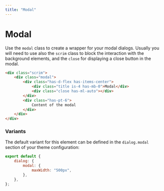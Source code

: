 ```yaml
---
title: "Modal"
--- 
```


# Modal

Use the `modal` class to create a wrapper for your modal dialogs. Usually you will need to use also the `scrim` class to block the interaction with the background elements, and the `close` for displaying a close button in the modal.

<ModalExample />

```html
<div class="scrim">
    <div class="modal">
        <div class="has-d-flex has-items-center">
            <div class="title is-4 has-mb-0">Modal</div>
            <div class="close has-ml-auto"></div>
        </div>
        <div class="has-pt-6">
            Content of the modal
        </div>
    </div>
</div>
```


### Variants

The default variant for this element can be defined in the `dialog.modal` section of your theme configuration:

```js
export default {
    dialog: {
        modal: {
            maxWidth: "500px",
        },
    },
};
```

